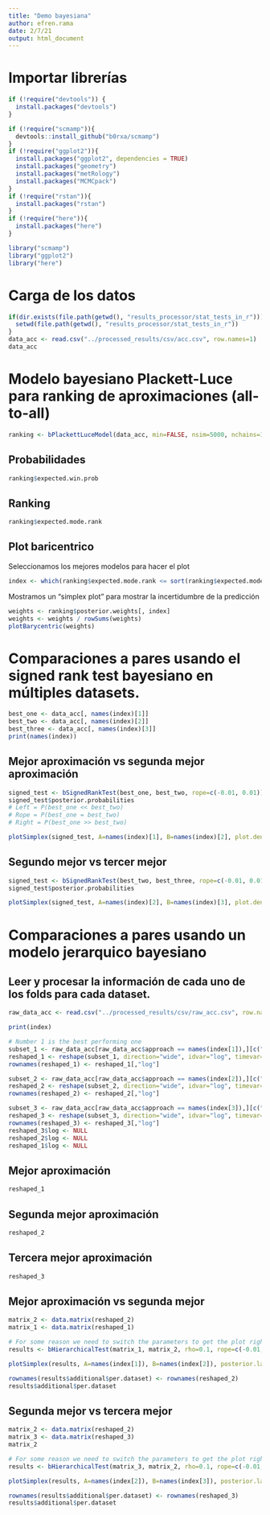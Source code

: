 ```yaml
---
title: "Demo bayesiana"
author: efren.rama
date: 2/7/21
output: html_document
---
```


# Importar librerías

```r
if (!require("devtools")) {
  install.packages("devtools")
}

if (!require("scmamp")){
  devtools::install_github("b0rxa/scmamp")
}
if (!require("ggplot2")){
  install.packages("ggplot2", dependencies = TRUE)
  install.packages("geometry")
  install.packages("metRology")
  install.packages("MCMCpack")
}
if (!require("rstan")){
  install.packages("rstan")
}
if (!require("here")){
  install.packages("here")
}

library("scmamp")
library("ggplot2")
library("here")

```

# Carga de los datos

```r
if(dir.exists(file.path(getwd(), "results_processor/stat_tests_in_r"))){
  setwd(file.path(getwd(), "results_processor/stat_tests_in_r"))
}
data_acc <- read.csv("../processed_results/csv/acc.csv", row.names=1)
data_acc
```

# Modelo bayesiano Plackett-Luce para ranking de aproximaciones (all-to-all)
```r
ranking <- bPlackettLuceModel(data_acc, min=FALSE, nsim=5000, nchains=10, parallel=TRUE)
```

## Probabilidades

```r
ranking$expected.win.prob
```

## Ranking

```r
ranking$expected.mode.rank
```


## Plot baricentrico
Seleccionamos los mejores modelos para hacer el plot

```r
index <- which(ranking$expected.mode.rank <= sort(ranking$expected.mode.rank, decreasing=FALSE)[3], arr.ind=TRUE)
```

Mostramos un "simplex plot" para mostrar la incertidumbre de la predicción

```r
weights <- ranking$posterior.weights[, index]
weights <- weights / rowSums(weights)
plotBarycentric(weights)
```

# Comparaciones a pares usando el signed rank test bayesiano en múltiples datasets.

```r
best_one <- data_acc[, names(index)[1]]
best_two <- data_acc[, names(index)[2]]
best_three <- data_acc[, names(index)[3]]
print(names(index))
```

## Mejor aproximación vs segunda mejor aproximación
```r
signed_test <- bSignedRankTest(best_one, best_two, rope=c(-0.01, 0.01))
signed_test$posterior.probabilities
# Left = P(best_one << best_two)
# Rope = P(best_one = best_two)
# Right = P(best_one >> best_two)
```

```r
plotSimplex(signed_test, A=names(index)[1], B=names(index)[2], plot.density=FALSE, alpha=0.5)
```

## Segundo mejor vs tercer mejor
```r
signed_test <- bSignedRankTest(best_two, best_three, rope=c(-0.01, 0.01))
signed_test$posterior.probabilities
```

```r
plotSimplex(signed_test, A=names(index)[2], B=names(index)[3], plot.density=FALSE, alpha=0.5)
```



# Comparaciones a pares usando un modelo jerarquico bayesiano

## Leer y procesar la información de cada uno de los folds para cada dataset.
```r
raw_data_acc <- read.csv("../processed_results/csv/raw_acc.csv", row.names=1)
```

```r
print(index)
```

```r
# Number 1 is the best performing one
subset_1 <- raw_data_acc[raw_data_acc$approach == names(index[1]),][c("log", "fold", "acc")]
reshaped_1 <- reshape(subset_1, direction="wide", idvar="log", timevar="fold")
rownames(reshaped_1) <- reshaped_1[,"log"]

subset_2 <- raw_data_acc[raw_data_acc$approach == names(index[2]),][c("log", "fold", "acc")]
reshaped_2 <- reshape(subset_2, direction="wide", idvar="log", timevar="fold")
rownames(reshaped_2) <- reshaped_2[,"log"]

subset_3 <- raw_data_acc[raw_data_acc$approach == names(index[3]),][c("log", "fold", "acc")]
reshaped_3 <- reshape(subset_3, direction="wide", idvar="log", timevar="fold")
rownames(reshaped_3) <- reshaped_3[,"log"]
reshaped_3$log <- NULL
reshaped_2$log <- NULL
reshaped_1$log <- NULL
```

## Mejor aproximación

```r
reshaped_1
```

## Segunda mejor aproximación

```r
reshaped_2
```

## Tercera mejor aproximación
```r
reshaped_3
```

## Mejor aproximación vs segunda mejor

```r

matrix_2 <- data.matrix(reshaped_2)
matrix_1 <- data.matrix(reshaped_1)
```

```r
# For some reason we need to switch the parameters to get the plot right ??
results <- bHierarchicalTest(matrix_1, matrix_2, rho=0.1, rope=c(-0.01, 0.01), nsim=20000, nchains=10, parallel=TRUE)
```

```r
plotSimplex(results, A=names(index[1]), B=names(index[2]), posterior.label=TRUE, alpha=0.5)
```

```r
rownames(results$additional$per.dataset) <- rownames(reshaped_2)
results$additional$per.dataset
```

## Segunda mejor vs tercera mejor

```r

matrix_2 <- data.matrix(reshaped_2)
matrix_3 <- data.matrix(reshaped_3)
matrix_2
```

```r
# For some reason we need to switch the parameters to get the plot right
results <- bHierarchicalTest(matrix_3, matrix_2, rho=0.1, rope=c(-0.01, 0.01), nsim=20000, nchains=10, parallel=TRUE)
```

```r
plotSimplex(results, A=names(index[2]), B=names(index[3]), posterior.label=TRUE, alpha=0.5)
```

```r
rownames(results$additional$per.dataset) <- rownames(reshaped_3)
results$additional$per.dataset
```

